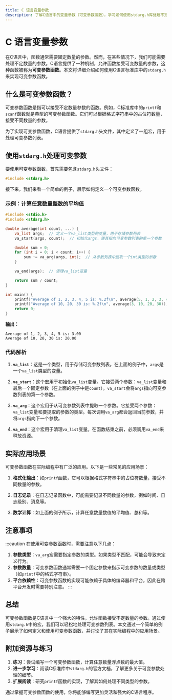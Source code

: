 ```yaml
---
title: C 语言变量参数
description: 了解C语言中的变量参数（可变参数函数），学习如何使用stdarg.h库处理不定数量的参数。
---
```


# C 语言变量参数

在C语言中，函数通常需要固定数量的参数。然而，在某些情况下，我们可能需要处理不定数量的参数。C语言提供了一种机制，允许函数接受可变数量的参数，这种函数被称为**可变参数函数**。本文将详细介绍如何使用C语言标准库中的`stdarg.h`来实现可变参数函数。

## 什么是可变参数函数？

可变参数函数是指可以接受不定数量参数的函数。例如，C标准库中的`printf`和`scanf`函数就是典型的可变参数函数。它们可以根据格式字符串中的占位符数量，接受不同数量的参数。

为了实现可变参数函数，C语言提供了`stdarg.h`头文件，其中定义了一组宏，用于处理可变参数列表。

## 使用`stdarg.h`处理可变参数

要使用可变参数函数，首先需要包含`stdarg.h`头文件：

```c
#include <stdarg.h>
```

接下来，我们来看一个简单的例子，展示如何定义一个可变参数函数。

### 示例：计算任意数量整数的平均值

```c
#include <stdio.h>
#include <stdarg.h>

double average(int count, ...) {
    va_list args;  // 定义一个va_list类型的变量，用于存储参数列表
    va_start(args, count);  // 初始化args，使其指向可变参数列表的第一个参数

    double sum = 0;
    for (int i = 0; i < count; i++) {
        sum += va_arg(args, int);  // 从参数列表中提取一个int类型的参数
    }

    va_end(args);  // 清理va_list变量

    return sum / count;
}

int main() {
    printf("Average of 1, 2, 3, 4, 5 is: %.2f\n", average(5, 1, 2, 3, 4, 5));
    printf("Average of 10, 20, 30 is: %.2f\n", average(3, 10, 20, 30));
    return 0;
}
```

**输出：**
```
Average of 1, 2, 3, 4, 5 is: 3.00
Average of 10, 20, 30 is: 20.00
```

### 代码解析

1. **`va_list`**：这是一个类型，用于存储可变参数列表。在上面的例子中，`args`是一个`va_list`类型的变量。

2. **`va_start`**：这个宏用于初始化`va_list`变量。它接受两个参数：`va_list`变量和最后一个固定参数（在上面的例子中是`count`）。`va_start`会将`args`指向可变参数列表的第一个参数。

3. **`va_arg`**：这个宏用于从可变参数列表中提取一个参数。它接受两个参数：`va_list`变量和要提取的参数的类型。每次调用`va_arg`都会返回当前参数，并将`args`指向下一个参数。

4. **`va_end`**：这个宏用于清理`va_list`变量。在函数结束之前，必须调用`va_end`来释放资源。

## 实际应用场景

可变参数函数在实际编程中有广泛的应用。以下是一些常见的应用场景：

1. **格式化输出**：如`printf`函数，它可以根据格式字符串中的占位符数量，接受不同数量的参数。

2. **日志记录**：在日志记录函数中，可能需要记录不同数量的参数，例如时间、日志级别、消息等。

3. **数学计算**：如上面的例子所示，计算任意数量数值的平均值、总和等。

## 注意事项

:::caution
在使用可变参数函数时，需要注意以下几点：
1. **参数类型**：`va_arg`宏需要指定参数的类型。如果类型不匹配，可能会导致未定义行为。
2. **参数数量**：可变参数函数通常需要一个固定参数来指示可变参数的数量或类型（如`printf`中的格式字符串）。
3. **平台依赖性**：可变参数函数的实现可能依赖于具体的编译器和平台，因此在跨平台开发时需要特别注意。
:::

## 总结

可变参数函数是C语言中一个强大的特性，允许函数接受不定数量的参数。通过使用`stdarg.h`中的宏，我们可以轻松地处理可变参数列表。本文通过一个简单的例子展示了如何定义和使用可变参数函数，并讨论了其在实际编程中的应用场景。

## 附加资源与练习

1. **练习**：尝试编写一个可变参数函数，计算任意数量浮点数的最大值。
2. **进一步学习**：阅读C标准库中`stdarg.h`的官方文档，了解更多关于可变参数处理的细节。
3. **扩展阅读**：研究`printf`函数的实现，了解其如何处理不同类型的参数。

通过掌握可变参数函数的使用，你将能够编写更加灵活和强大的C语言程序。